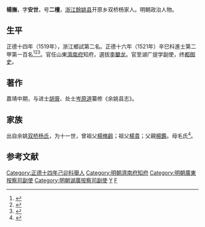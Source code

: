 {{明清人物信息框
| 姓名 = 楊撫
| 原名 =
| 圖片名稱= 
| 圖片大小 =
| 圖片說明 = 
| 最高職務 =
| 國家 = 大明 
| 爵位 =
| 籍貫 = 浙江紹興府餘姚縣
| 族裔 = 
| 旗籍 = 
| 字號 = 字安世，號二檀
| 諡號 =
| 出生日期 = 生年不詳
| 出生地點 = 
| 逝世日期 = 卒年不詳
| 逝世地點 =
| 墓葬 =
| 配偶 = 
| 親屬 = 
| 出身 =
* 正德十四年己卯科舉人
* 正德十六年辛巳科進士出身
| 經歷 =
| 著作 =  
}}
'''楊撫'''，字'''安世'''，号'''二檀'''，[[浙江|浙江]][[餘姚县|餘姚县]]开原乡双桥杨家人。明朝政治人物。

==生平==
正德十四年（1519年），浙江鄉試第二名。正德十六年（1521年）辛巳科進士第二甲第一百名<ref>{{Cite book|title=《皇明贡举考》卷五|last=（明）[[张朝瑞|张朝瑞]]|first=|publisher=《续修四库全书》史部第828册|year=|isbn=|location=|pages=}}</ref><ref>{{Cite book|title=贡举志五种 上|last=鲁小俊，江俊伟著|first=|publisher=武汉：武汉大学出版社|year=2009|isbn=978-7-307-07043-1|location=|pages=}}</ref><ref>{{Cite book|title=近代中国史料丛刊续辑 785-790 明清进士题名录索引 1-6|last=朱保炯，谢沛霖|first=|publisher=文海出版社|year=1981|isbn=|location=台湾}}</ref>。官任山東[[濟南府|濟南府]]知府，選拔[[李攀龙|李攀龙]]。官至湖广提学副使，终[[都御史|都御史]]。

==著作==
嘉靖中期，与进士[[胡膏|胡膏]]、处士[[岑原道|岑原道]]纂修《余姚县志》。

==家族==
出自余姚[[双桥杨氏|双桥杨氏]]，为十一世，曾祖父[[楊脩齡|楊脩齡]]；祖父[[楊貴|楊貴]]；父親[[楊鑑|楊鑑]]。母毛氏<ref>{{Cite book|title=天一阁藏明代科举录选刊 登科录 点校本|last=龚延明主编|first=|publisher=宁波出版社|year=2016|isbn=978-7-5526-2320-8|location=宁波|pages=|quote=《天一閣藏明代科舉錄選刊.登科錄》之《正德十六年辛巳科進士登科錄》}}</ref>。

==参考文献==
{{reflist}}

{{正德十六年辛巳科殿試金榜}}
{{DEFAULTSORT:Yang杨}}
[[Category:正德十四年己卯科舉人|Category:正德十四年己卯科舉人]]
[[Category:明朝濟南府知府|Category:明朝濟南府知府]]
[[Category:明朝廣東按察司副使|Category:明朝廣東按察司副使]]
[[Category:明朝湖廣按察司副使|Category:明朝湖廣按察司副使]]
[[Category:余姚人|Y]]
[[Category:双桥杨氏|F]]